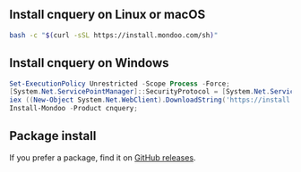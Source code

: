 ## Install cnquery on Linux or macOS

```bash
bash -c "$(curl -sSL https://install.mondoo.com/sh)"
```

## Install cnquery on Windows

```powershell
Set-ExecutionPolicy Unrestricted -Scope Process -Force;
[System.Net.ServicePointManager]::SecurityProtocol = [System.Net.ServicePointManager]::SecurityProtocol -bor 3072;
iex ((New-Object System.Net.WebClient).DownloadString('https://install.mondoo.com/ps1/cnquery'));
Install-Mondoo -Product cnquery;
```

## Package install

If you prefer a package, find it on [GitHub releases](https://github.com/mondoohq/cnquery/releases).
